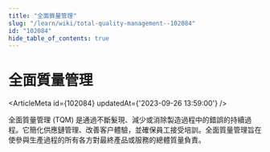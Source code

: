 ```yaml
---
title: "全面質量管理"
slug: "/learn/wiki/total-quality-management--102084"
id: "102084"
hide_table_of_contents: true
---
```



# 全面質量管理

<ArticleMeta id={102084} updatedAt={'2023-09-26 13:59:00'} />
<div className='border-solid border-b border-t-0 my-4 border-[var(--ifm-color-gray-300)]' />

全面質量管理 (TQM) 是通過不斷髮現、減少或消除製造過程中的錯誤的持續過程。它簡化供應鏈管理、改善客户體驗，並確保員工接受培訓。全面質量管理旨在使參與生產過程的所有各方對最終產品或服務的總體質量負責。
